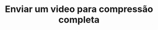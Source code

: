 ---
title: "Enviar um video para compressão completa"
openapi: "POST /api/v1/send/video"
description: "Envia um video com compressão máxima"
---